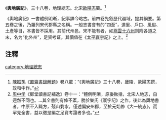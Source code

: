 《'''輿地廣記'''》，三十八卷，地理總志。北宋[[歐陽忞|歐陽忞]]纂。<ref>[[陳振孫|陳振孫]]《[[直齋書錄解題|直齋書錄解題]]》卷八載：“《輿地廣記》三十八卷，廬陵．歐陽忞撰，政和中作。”</ref>

《輿地廣記》一書體例明晰，紀事詳今略古。前四卷先叙歷代疆域，提其綱要。第五卷之後，乃羅列宋代郡縣之名稱。一般志書會有的“四至”，道里、戶口、風俗、土產等目，本書皆不採用。其前代州邑，宋不能有者，如[[燕雲十六州|燕雲十六州]]则附各道之末，名为“化外州”，足资考证。其價值在《[[太平寰宇記|太平寰宇記]]》之上。<ref>[[周中孚|周中孚]]《鄭堂讀書記補逸》卷十一：“體例明晰，原委賅括，北宋人地志，自迥然不同也。…其全書則有條不紊，勝於樂氏《寰宇記》之作。後此為輿地書者，中原不入職方，殘山剩水，僅述偏安州郡，至於元始修《大一統志》，而罕見全書，益以徵是編之足資考證者多也。”</ref>

==注釋==
{{reflist}}

[[category:地理總志|category:地理總志]]